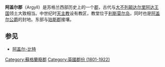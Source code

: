 {{noteTA
|G1=UK Places
}}
'''阿盖尔郡'''（Argyll）是苏格兰西部历史上的一个[[郡_(苏格兰)|郡]]，古代与[[大不列颠岛|大不列颠]][[达尔里阿达王国|达尔里阿达王国]]领土大致相当。中世纪时[[天主教|天主教]]设有教区，教堂位于[[利斯莫尔岛|利斯莫尔岛]]，同时也是[[阿盖尔公爵|阿盖尔公爵]]的封地。东部与[[珀斯郡|珀斯郡]]接壤。

==参见==
*[[阿盖尔-比特|阿盖尔-比特]]

[[Category:蘇格蘭廢郡|Category:蘇格蘭廢郡]]
[[Category:英國郡份_(1801-1922)|Category:英國郡份 (1801-1922)]]